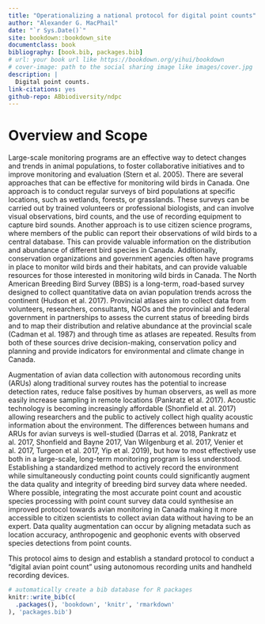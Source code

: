 ```yaml
--- 
title: "Operationalizing a national protocol for digital point counts"
author: "Alexander G. MacPhail"
date: "`r Sys.Date()`"
site: bookdown::bookdown_site
documentclass: book
bibliography: [book.bib, packages.bib]
# url: your book url like https://bookdown.org/yihui/bookdown
# cover-image: path to the social sharing image like images/cover.jpg
description: |
  Digital point counts.
link-citations: yes
github-repo: ABbiodiversity/ndpc
---
```


# Overview and Scope

Large-scale monitoring programs are an effective way to detect changes and trends in animal populations, to foster collaborative initiatives and to improve monitoring and evaluation (Stern et al. 2005). There are several approaches that can be effective for monitoring wild birds in Canada. One approach is to conduct regular surveys of bird populations at specific locations, such as wetlands, forests, or grasslands. These surveys can be carried out by trained volunteers or professional biologists, and can involve visual observations, bird counts, and the use of recording equipment to capture bird sounds. Another approach is to use citizen science programs, where members of the public can report their observations of wild birds to a central database. This can provide valuable information on the distribution and abundance of different bird species in Canada. Additionally, conservation organizations and government agencies often have programs in place to monitor wild birds and their habitats, and can provide valuable resources for those interested in monitoring wild birds in Canada. The North American Breeding Bird Survey (BBS) is a long-term, road-based survey designed to collect quantitative data on avian population trends across the continent (Hudson et al. 2017). Provincial atlases aim to collect data from volunteers, researchers, consultants, NGOs and the provincial and federal government in partnerships to assess the current status of breeding birds and to map their distribution and relative abundance at the provincial scale (Cadman et al. 1987) and through time as atlases are repeated. Results from both of these sources drive decision-making, conservation policy and planning and provide indicators for environmental and climate change in Canada.

Augmentation of avian data collection with autonomous recording units (ARUs) along traditional survey routes has the potential to increase detection rates, reduce false positives by human observers, as well as more easily increase sampling in remote locations (Pankratz et al. 2017). Acoustic technology is becoming increasingly affordable (Shonfield et al. 2017) allowing researchers and the public to actively collect high quality acoustic information about the environment.  The differences between humans and ARUs for avian surveys is well-studied (Darras et al. 2018, Pankratz et al. 2017, Shonfield and Bayne 2017, Van Wilgenburg et al. 2017, Venier et al. 2017, Turgeon et al. 2017, Yip et al. 2019), but how to most effectively use both in a large-scale, long-term monitoring program is less understood. Establishing a standardized method to actively record the environment while simultaneously conducting point counts could significantly augment the data quality and integrity of breeding bird survey data where needed. Where possible, integrating the most accurate point count and acoustic species processing with point count survey data could synthesise an improved protocol towards avian monitoring in Canada making it more accessible to citizen scientists to collect avian data without having to be an expert. Data quality augmentation can occur by aligning metadata such as location accuracy, anthropogenic and geophonic events with observed species detections from point counts. 

This protocol aims to design and establish a standard protocol to conduct a “digital avian point count” using autonomous recording units and handheld recording devices. 


```r
# automatically create a bib database for R packages
knitr::write_bib(c(
  .packages(), 'bookdown', 'knitr', 'rmarkdown'
), 'packages.bib')
```
